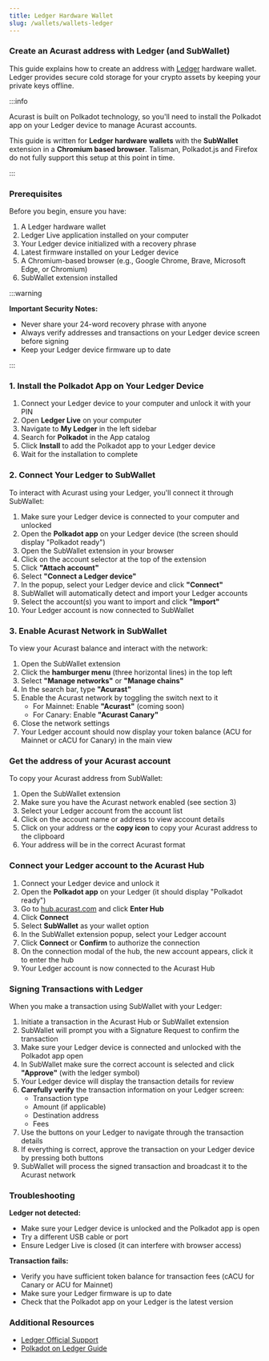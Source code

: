 ```yaml
---
title: Ledger Hardware Wallet
slug: /wallets/wallets-ledger
---
```



### Create an Acurast address with Ledger (and SubWallet)

This guide explains how to create an address with [Ledger](https://www.ledger.com/) hardware wallet. Ledger provides secure cold storage for your crypto assets by keeping your private keys offline.

:::info

Acurast is built on Polkadot technology, so you'll need to install the Polkadot app on your Ledger device to manage Acurast accounts.

This guide is written for **Ledger hardware wallets** with the **SubWallet** extension in a **Chromium based browser**. Talisman, Polkadot.js and Firefox do not fully support this setup at this point in time.

:::

<div class="padding-vert--md"></div>

### Prerequisites

Before you begin, ensure you have:

1. A Ledger hardware wallet
2. Ledger Live application installed on your computer
3. Your Ledger device initialized with a recovery phrase
4. Latest firmware installed on your Ledger device
5. A Chromium-based browser (e.g., Google Chrome, Brave, Microsoft Edge, or Chromium)
6. SubWallet extension installed

:::warning

**Important Security Notes:**
- Never share your 24-word recovery phrase with anyone
- Always verify addresses and transactions on your Ledger device screen before signing
- Keep your Ledger device firmware up to date

:::

<div class="padding-vert--md"></div>

### 1. Install the Polkadot App on Your Ledger Device

1. Connect your Ledger device to your computer and unlock it with your PIN
2. Open **Ledger Live** on your computer
3. Navigate to **My Ledger** in the left sidebar
4. Search for **Polkadot** in the App catalog
5. Click **Install** to add the Polkadot app to your Ledger device
6. Wait for the installation to complete

<div class="padding-vert--md"></div>

### 2. Connect Your Ledger to SubWallet

To interact with Acurast using your Ledger, you'll connect it through SubWallet:

1. Make sure your Ledger device is connected to your computer and unlocked
2. Open the **Polkadot app** on your Ledger device (the screen should display "Polkadot ready")
3. Open the SubWallet extension in your browser
4. Click on the account selector at the top of the extension
5. Click **"Attach account"**
6. Select **"Connect a Ledger device"**
7. In the popup, select your Ledger device and click **"Connect"**
8. SubWallet will automatically detect and import your Ledger accounts
9. Select the account(s) you want to import and click **"Import"**
10. Your Ledger account is now connected to SubWallet

<div class="padding-vert--md"></div>

### 3. Enable Acurast Network in SubWallet

To view your Acurast balance and interact with the network:

1. Open the SubWallet extension
2. Click the **hamburger menu** (three horizontal lines) in the top left
3. Select **"Manage networks"** or **"Manage chains"**
4. In the search bar, type **"Acurast"**
5. Enable the Acurast network by toggling the switch next to it
   - For Mainnet: Enable **"Acurast"** (coming soon)
   - For Canary: Enable **"Acurast Canary"**
6. Close the network settings
7. Your Ledger account should now display your token balance (ACU for Mainnet or cACU for Canary) in the main view

<div class="padding-vert--md"></div>

### Get the address of your Acurast account

To copy your Acurast address from SubWallet:

1. Open the SubWallet extension
2. Make sure you have the Acurast network enabled (see section 3)
3. Select your Ledger account from the account list
4. Click on the account name or address to view account details
5. Click on your address or the **copy icon** to copy your Acurast address to the clipboard
6. Your address will be in the correct Acurast format

<div class="padding-vert--md"></div>

### Connect your Ledger account to the Acurast Hub

1. Connect your Ledger device and unlock it
2. Open the **Polkadot app** on your Ledger (it should display "Polkadot ready")
3. Go to [hub.acurast.com](https://hub.acurast.com/) and click **Enter Hub**
4. Click **Connect**
5. Select **SubWallet** as your wallet option
6. In the SubWallet extension popup, select your Ledger account
7. Click **Connect** or **Confirm** to authorize the connection
8. On the connection modal of the hub, the new account appears, click it to enter the hub
9. Your Ledger account is now connected to the Acurast Hub

<div class="padding-vert--md"></div>

### Signing Transactions with Ledger

When you make a transaction using SubWallet with your Ledger:

1. Initiate a transaction in the Acurast Hub or SubWallet extension
2. SubWallet will prompt you with a Signature Request to confirm the transaction
3. Make sure your Ledger device is connected and unlocked with the Polkadot app open
4. In SubWallet make sure the correct account is selected and click **"Approve"** (with the ledger symbol)
5. Your Ledger device will display the transaction details for review
6. **Carefully verify** the transaction information on your Ledger screen:
   - Transaction type
   - Amount (if applicable)
   - Destination address
   - Fees
6. Use the buttons on your Ledger to navigate through the transaction details
7. If everything is correct, approve the transaction on your Ledger device by pressing both buttons
8. SubWallet will process the signed transaction and broadcast it to the Acurast network

<div class="padding-vert--md"></div>

### Troubleshooting

**Ledger not detected:**
- Make sure your Ledger device is unlocked and the Polkadot app is open
- Try a different USB cable or port
- Ensure Ledger Live is closed (it can interfere with browser access)

**Transaction fails:**
- Verify you have sufficient token balance for transaction fees (cACU for Canary or ACU for Mainnet)
- Make sure your Ledger firmware is up to date
- Check that the Polkadot app on your Ledger is the latest version

<div class="padding-vert--md"></div>

### Additional Resources

- [Ledger Official Support](https://support.ledger.com/)
- [Polkadot on Ledger Guide](https://support.ledger.com/hc/en-us/articles/360016289919)
